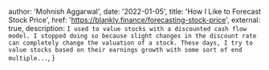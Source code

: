 
  author: 'Mohnish Aggarwal',
  date: '2022-01-05',
  title: 'How I Like to Forecast Stock Price',
  href: 'https://blankly.finance/forecasting-stock-price',
  external: true,
  description:
    `I used to value stocks with a discounted cash flow model. I stopped doing so because slight changes in the discount rate can completely change the valuation of a stock. These days, I try to value stocks based on their earnings growth with some sort of end multiple...`,
}
